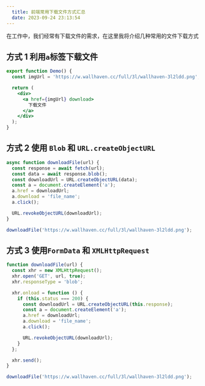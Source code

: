 ```yaml
---
  title: 前端常用下载文件方式汇总
  date: 2023-09-24 23:13:54
---
```


在工作中，我们经常有下载文件的需求，在这里我将介绍几种常用的文件下载方式

## 方式 1 利用`a`标签下载文件

```jsx
export function Demo() {
  const imgUrl = 'https://w.wallhaven.cc/full/3l/wallhaven-3l2ldd.png';

  return (
    <div>
      <a href={imgUrl} download>
        下载文件
      </a>
    </div>
  );
}
```

## 方式 2 使用 `Blob` 和 `URL.createObjectURL`

```js
async function downloadFile(url) {
  const response = await fetch(url);
  const data = await response.blob();
  const downloadUrl = URL.createObjectURL(data);
  const a = document.createElement('a');
  a.href = downloadUrl;
  a.download = 'file_name';
  a.click();

  URL.revokeObjectURL(downloadUrl);
}

downloadFile('https://w.wallhaven.cc/full/3l/wallhaven-3l2ldd.png');
```

## 方式 3 使用`FormData` 和 `XMLHttpRequest`

```js
function downloadFile(url) {
  const xhr = new XMLHttpRequest();
  xhr.open('GET', url, true);
  xhr.responseType = 'blob';

  xhr.onload = function () {
    if (this.status === 200) {
      const downloadUrl = URL.createObjectURL(this.response);
      const a = document.createElement('a');
      a.href = downloadUrl;
      a.download = 'file_name';
      a.click();

      URL.revokeObjectURL(downloadUrl);
    }
  };

  xhr.send();
}

downloadFile('https://w.wallhaven.cc/full/3l/wallhaven-3l2ldd.png');
```

